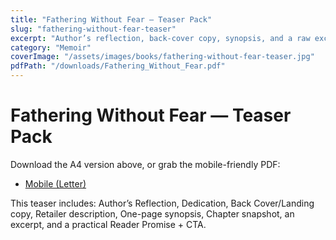 ```yaml
---
title: "Fathering Without Fear — Teaser Pack"
slug: "fathering-without-fear-teaser"
excerpt: "Author’s reflection, back-cover copy, synopsis, and a raw excerpt — free to share."
category: "Memoir"
coverImage: "/assets/images/books/fathering-without-fear-teaser.jpg"
pdfPath: "/downloads/Fathering_Without_Fear.pdf"
---
```


# Fathering Without Fear — Teaser Pack

Download the A4 version above, or grab the mobile-friendly PDF:
- [Mobile (Letter)](/downloads/Fathering_Without_Fear_Teaser_Mobile.pdf)

This teaser includes: Author’s Reflection, Dedication, Back Cover/Landing copy, Retailer description, One-page synopsis, Chapter snapshot, an excerpt, and a practical Reader Promise + CTA.
